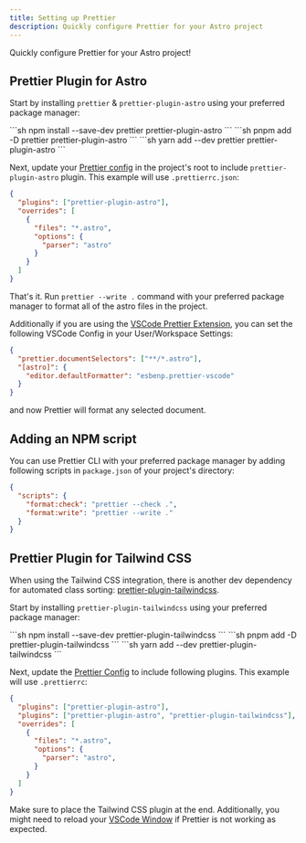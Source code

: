 ```yaml
---
title: Setting up Prettier
description: Quickly configure Prettier for your Astro project
---
```


Quickly configure Prettier for your Astro project!

## Prettier Plugin for Astro

Start by installing `prettier` & `prettier-plugin-astro` using your preferred package manager:

<Tabs syncKey="prettier">
    <TabItem label="npm">
        ```sh
        npm install --save-dev prettier prettier-plugin-astro
        ```
    </TabItem>
    <TabItem label="pnpm">
        ```sh
        pnpm add -D prettier prettier-plugin-astro
        ```
    </TabItem>
    <TabItem label="yarn">
        ```sh
        yarn add --dev prettier prettier-plugin-astro
        ```
    </TabItem>
</Tabs>

Next, update your [Prettier config](https://prettier.io/docs/en/configuration) in the project's root to include `prettier-plugin-astro` plugin. This example will use `.prettierrc.json`:

```json title=".prettierrc.json"
{
  "plugins": ["prettier-plugin-astro"],
  "overrides": [
    {
      "files": "*.astro",
      "options": {
        "parser": "astro"
      }
    }
  ]
}
```

That's it. Run `prettier --write .` command with your preferred package manager to format all of the astro files in the project.

Additionally if you are using the [VSCode Prettier Extension](https://marketplace.visualstudio.com/items?itemName=esbenp.prettier-vscode), you can set the following VSCode Config in your User/Workspace Settings:

```json title=".vscode/settings.json"
{
  "prettier.documentSelectors": ["**/*.astro"],
  "[astro]": {
    "editor.defaultFormatter": "esbenp.prettier-vscode"
  }
}
```

and now Prettier will format any selected document.

## Adding an NPM script

You can use Prettier CLI with your preferred package manager by adding following scripts in `package.json` of your project's directory:

```json title="package.json" ins={3,4}
{
  "scripts": {
    "format:check": "prettier --check .",
    "format:write": "prettier --write ."
  }
}
```

## Prettier Plugin for Tailwind CSS

When using the Tailwind CSS integration, there is another dev dependency for automated class sorting: [prettier-plugin-tailwindcss](https://github.com/tailwindlabs/prettier-plugin-tailwindcss).

Start by installing `prettier-plugin-tailwindcss` using your preferred package manager:

<Tabs syncKey="prettier">
    <TabItem label="npm">
        ```sh
        npm install --save-dev prettier-plugin-tailwindcss
        ```
    </TabItem>
    <TabItem label="pnpm">
        ```sh
        pnpm add -D prettier-plugin-tailwindcss
        ```
    </TabItem>
    <TabItem label="yarn">
        ```sh
        yarn add --dev prettier-plugin-tailwindcss
        ```
    </TabItem>
</Tabs>

Next, update the [Prettier Config](https://prettier.io/docs/en/configuration) to include following plugins. This example will use `.prettierrc`:

```json title=".prettierrc.json" del={2} ins={3}
{
  "plugins": ["prettier-plugin-astro"],
  "plugins": ["prettier-plugin-astro", "prettier-plugin-tailwindcss"],
  "overrides": [
    {
      "files": "*.astro",
      "options": {
        "parser": "astro",
      }
    }
  ]
}
```

Make sure to place the Tailwind CSS plugin at the end. Additionally, you might need to reload your [VSCode Window](https://stackoverflow.com/a/42002990) if Prettier is not working as expected.
